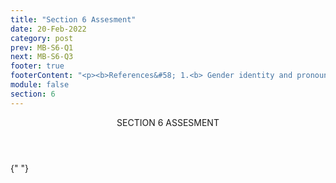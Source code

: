 ```yaml
---
title: "Section 6 Assesment"
date: 20-Feb-2022
category: post
prev: MB-S6-Q1
next: MB-S6-Q3
footer: true
footerContent: "<p><b>References&#58; 1.<b> Gender identity and pronoun use&#58; a guide for pediatric health care professionals. Boston’s Children’s Hospital. 2017. Accessed May 20, 2022. <a href='https://www.childrenshospital.org/sites/default/files/media_migration/d9874254-a495-45a4-afbb-9ee7096bd4d8.pdf'>https://www.childrenshospital.org/sites/default/files/media_migration/d9874254-a495-45a4-afbb-9ee7096bd4d8.pdf</a> <b>2.</b> Foster H. Gender Pronouns: A Provider’s Guide to Referring to Transgender Patients. February 11, 2019. Accessed May 20, 2022. <a href='https://www.prideinpractice.org/articles/transgender-pronouns-guide/'>https://www.prideinpractice.org/articles/transgender-pronouns-guide/</a></p>"
module: false
section: 6
---
```


<Header>
  SECTION 6<span className="text-red"> ASSESMENT</span>
</Header>

{" "}

<Quiz
  title="What is one way to respect gender identity?"
  options="Assume a person's pronouns based on physical appearance
  Introduce yourself beginning with your pronouns
  Limit questions on patient intake forms
  None of the above"
  answer="1"
  response="One way to make someone feel comfortable about using their pronouns is by introducing your pronouns to them<sup>1,2</sup>."
/>
